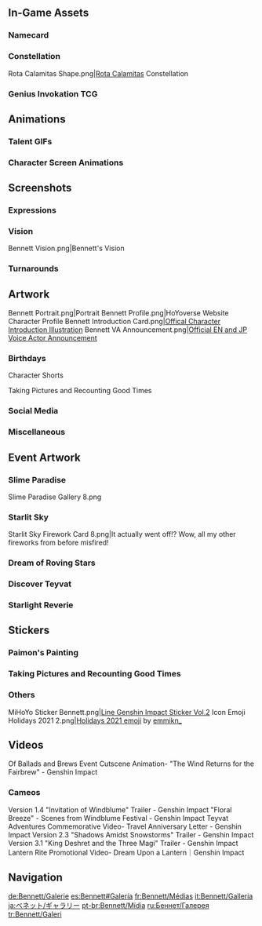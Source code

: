 {{CharacterTabs}}
{{TOC Limit}}
==In-Game Assets==
{{Assets}}

===Namecard===
{{Assets/Namecard|Recognition|Bennett}}

===Constellation===
<gallery>Rota Calamitas Shape.png|[[Rota Calamitas]] Constellation</gallery>

===Genius Invokation TCG===
{{Main|Genius Invokation TCG}}
{{Genius Invokation TCG Cards by Featured Gallery}}

==Animations==
===Talent GIFs===
{{Talent Previews by Character|Bennett}}

===Character Screen Animations===
{{Preview/CharacterAnimations}}

==Screenshots==
===Expressions===
{{Character Expression|Bennett|Default|Happy|Confident}}

===Vision===
<gallery>Bennett Vision.png|Bennett's Vision</gallery>

===Turnarounds===
{{Turnarounds}}

==Artwork==
<gallery>
Bennett Portrait.png|Portrait
Bennett Profile.png|HoYoverse Website Character Profile
Bennett Introduction Card.png|[https://twitter.com/GenshinImpact/status/1238332365270745089 Offical Character Introduction Illustration]
Bennett VA Announcement.png|[https://twitter.com/GenshinImpact/status/1324682945882443776 Official EN and JP Voice Actor Announcement]
</gallery>

===Birthdays===
{{Files by Character Gallery|Bennett Birthday Artwork|character = Bennett|not1=Character Shorts|not2=Taking Pictures and Recounting Good Times Images}}

;Character Shorts
{{Files by Character Gallery|Bennett Birthday Artwork|character = Bennett|not1=Character Birthday Artwork|not2=Taking Pictures and Recounting Good Times Images}}

;Taking Pictures and Recounting Good Times
{{Main|Taking Pictures and Recounting Good Times/Bennett}}
{{Files by Character Gallery|Bennett Birthday Artwork|character = Bennett|not1=Character Shorts|not2=Character Birthday Artwork}}
<!--
===Holidays===
{{Files by Character Gallery|Holiday Artwork}}

===Promotional Artwork===
{{Files by Character Gallery|Promotional Artwork}}
-->
===Social Media===
{{Files by Character Gallery|Social Media Celebration}}

===Miscellaneous===
{{Files by Character Gallery|Miscellaneous Artwork}}

==Event Artwork==
===Slime Paradise===
{{Main|Slime Paradise}}
<gallery>
Slime Paradise Gallery 8.png
</gallery>

===Starlit Sky===
{{Main|Starlit Sky}}
<gallery>
Starlit Sky Firework Card 8.png|It actually went off!? Wow, all my other fireworks from before misfired!
</gallery>

===Dream of Roving Stars===
{{Main|Dream of Roving Stars}}
{{Files by Character Gallery|Dream of Roving Stars Images}}

===Discover Teyvat===
{{Main|Discover Teyvat}}
{{Files by Character Gallery|Discover Teyvat Images}}

===Starlight Reverie===
{{Main|Starlight Reverie}}
{{Files by Character Gallery|Starlight Reverie Images}}
<!--
==Comics==
===Character Shorts===
{{Files by Character Gallery|Character Shorts|character = Bennett|not1=Bennett Birthday Artwork}}
-->
==Stickers==
===Paimon's Painting===
{{Paimon's Paintings Images|Bennett|nochar=1|nopplink=1}}

===Taking Pictures and Recounting Good Times===
{{Files by Character Gallery|Taking Pictures and Recounting Good Times Sprites}}

===Others===
<gallery>
MiHoYo Sticker Bennett.png|[https://store.line.me/stickershop/product/14369332/en Line Genshin Impact Sticker Vol.2]
Icon Emoji Holidays 2021 2.png|[https://twitter.com/Paimon2theMoon/status/1474595131353407488 Holidays 2021 emoji] by [https://twitter.com/emmikn_ emmikn_]<!-- 2021-12-25 -->
</gallery>

==Videos==
<gallery>
Of Ballads and Brews Event Cutscene Animation- "The Wind Returns for the Fairbrew" - Genshin Impact
</gallery>

===Cameos===
<gallery>
Version 1.4 "Invitation of Windblume" Trailer - Genshin Impact
"Floral Breeze" - Scenes from Windblume Festival - Genshin Impact
Teyvat Adventures Commemorative Video- Travel Anniversary Letter - Genshin Impact
Version 2.3 "Shadows Amidst Snowstorms" Trailer - Genshin Impact
Version 3.1 "King Deshret and the Three Magi" Trailer - Genshin Impact
Lantern Rite Promotional Video- Dream Upon a Lantern｜Genshin Impact
</gallery>
<!--
==References==
{{Reflist}}
-->
==Navigation==
{{Character Navbox|Gallery}}

[[de:Bennett/Galerie]]
[[es:Bennett#Galería]]
[[fr:Bennett/Médias]]
[[it:Bennett/Galleria]]
[[ja:ベネット/ギャラリー]]
[[pt-br:Bennett/Mídia]]
[[ru:Беннет/Галерея]]
[[tr:Bennett/Galeri]]